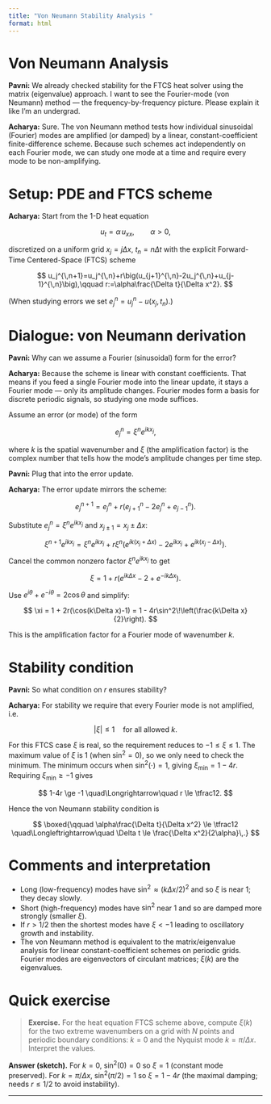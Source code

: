 ```yaml
---
title: "Von Neumann Stability Analysis "
format: html
---
```

# Von Neumann Analysis
**Pavni:** We already checked stability for the FTCS heat solver using the matrix (eigenvalue) approach. I want to see the Fourier-mode (von Neumann) method — the frequency-by-frequency picture. Please explain it like I'm an undergrad.

**Acharya:** Sure. The von Neumann method tests how individual sinusoidal (Fourier) modes are amplified (or damped) by a linear, constant-coefficient finite-difference scheme. Because such schemes act independently on each Fourier mode, we can study one mode at a time and require every mode to be non-amplifying.

# Setup: PDE and FTCS scheme

**Acharya:** Start from the 1-D heat equation

$$
u_t = \alpha\, u_{xx}, \qquad \alpha > 0,
$$

discretized on a uniform grid $x_j = j\Delta x$, $t_n = n\Delta t$ with the explicit Forward-Time Centered-Space (FTCS) scheme

$$
u_j^{\,n+1}=u_j^{\,n}+r\big(u_{j+1}^{\,n}-2u_j^{\,n}+u_{j-1}^{\,n}\big),\qquad r:=\alpha\frac{\Delta t}{\Delta x^2}.
$$

(When studying errors we set $e_j^n = u_j^n - u(x_j,t_n)$.)

# Dialogue: von Neumann derivation

**Pavni:** Why can we assume a Fourier (sinusoidal) form for the error?

**Acharya:** Because the scheme is linear with constant coefficients. That means if you feed a single Fourier mode into the linear update, it stays a Fourier mode — only its amplitude changes. Fourier modes form a basis for discrete periodic signals, so studying one mode suffices.

Assume an error (or mode) of the form

$$
e_j^n = \xi^n e^{i k x_j},
$$

where $k$ is the spatial wavenumber and $\xi$ (the amplification factor) is the complex number that tells how the mode's amplitude changes per time step.

**Pavni:** Plug that into the error update.

**Acharya:** The error update mirrors the scheme:

$$
e_j^{n+1} = e_j^n + r\big(e_{j+1}^n - 2e_j^n + e_{j-1}^n\big).
$$

Substitute $e_j^n = \xi^n e^{i k x_j}$ and $x_{j\pm1} = x_j \pm \Delta x$:

$$
\xi^{n+1} e^{i k x_j} = \xi^n e^{i k x_j} + r\xi^n\big(e^{i k (x_j+\Delta x)} - 2 e^{i k x_j} + e^{i k (x_j-\Delta x)}\big).
$$

Cancel the common nonzero factor $\xi^n e^{i k x_j}$ to get

$$
\xi = 1 + r\big(e^{i k \Delta x} - 2 + e^{-i k \Delta x}\big).
$$

Use $e^{i\theta}+e^{-i\theta}=2\cos\theta$ and simplify:

$$
\xi = 1 + 2r(\cos(k\Delta x)-1) = 1 - 4r\sin^2\!\left(\frac{k\Delta x}{2}\right).
$$

This is the amplification factor for a Fourier mode of wavenumber $k$.

# Stability condition

**Pavni:** So what condition on $r$ ensures stability?

**Acharya:** For stability we require that every Fourier mode is not amplified, i.e.

$$
|\xi| \le 1 \quad\text{for all allowed } k.
$$

For this FTCS case $\xi$ is real, so the requirement reduces to $-1 \le \xi \le 1$. The maximum value of $\xi$ is $1$ (when $\sin^2=0$), so we only need to check the minimum. The minimum occurs when $\sin^2(\cdot)=1$, giving $\xi_{\min}=1-4r$. Requiring $\xi_{\min}\ge-1$ gives

$$
1-4r \ge -1 \quad\Longrightarrow\quad r \le \tfrac12.
$$

Hence the von Neumann stability condition is

$$
\boxed{\qquad \alpha\frac{\Delta t}{\Delta x^2} \le \tfrac12 \quad\Longleftrightarrow\quad \Delta t \le \frac{\Delta x^2}{2\alpha}\,.}
$$

# Comments and interpretation

- Long (low-frequency) modes have $\sin^2\!\approx (k\Delta x/2)^2$ and so $\xi$ is near $1$; they decay slowly.  
- Short (high-frequency) modes have $\sin^2$ near $1$ and so are damped more strongly (smaller $\xi$).  
- If $r>1/2$ then the shortest modes have $\xi<-1$ leading to oscillatory growth and instability.  
- The von Neumann method is equivalent to the matrix/eigenvalue analysis for linear constant-coefficient schemes on periodic grids. Fourier modes are eigenvectors of circulant matrices; $\xi(k)$ are the eigenvalues.

# Quick exercise

> **Exercise.** For the heat equation FTCS scheme above, compute $\xi(k)$ for the two extreme wavenumbers on a grid with $N$ points and periodic boundary conditions: $k=0$ and the Nyquist mode $k=\pi/\Delta x$. Interpret the values.

**Answer (sketch).** For $k=0$, $\sin^2(0)=0$ so $\xi=1$ (constant mode preserved). For $k=\pi/\Delta x$, $\sin^2(\pi/2)=1$ so $\xi=1-4r$ (the maximal damping; needs $r\le 1/2$ to avoid instability).


---

